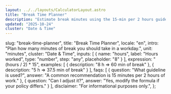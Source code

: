 ```yaml
---
layout: ../../layouts/CalculatorLayout.astro
title: "Break Time Planner"
description: "Estimate break minutes using the 15-min per 2 hours guideline."
updated: "2025-10-24"
cluster: "Date & Time"
---
```


  slug: "break-time-planner",
  title: "Break Time Planner",
  locale: "en",
  intro: "Plan how many minutes of break you should take in a workday.",
  unit: "minutes",
  cluster: "Date & Time",
  inputs: [
    { name: "hours", label: "Hours worked", type: "number", step: "any", placeholder: "8" }
  ],
  expression: "(hours / 2) * 15",
  examples: [
    { description: "8 h ⇒ 60 min of break" },
    { description: "5 h ⇒ 37.5 min of break" }
  ],
  faqs: [
    { question: "What guideline is used?", answer: "A common recommendation is 15 minutes per 2 hours of work." },
    { question: "Can I adjust it?", answer: "Yes, modify the formula if your policy differs." }
  ],
  disclaimer: "For informational purposes only.",
};

<Calculator schema={schema} />
